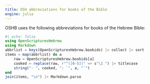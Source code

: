 ```yaml
---
title: OSH abbreviations for books of the Bible
engine: julia
---
```




OSHB uses the following abbreviations for books of the Hebrew Bible:

```julia
#| echo: false
using OpenScripturesHebrew
using Markdown
abbrlist = keys(OpenScripturesHebrew.bookids) |> collect |> sort
items = map(abbrlist) do a
    raw = OpenScripturesHebrew.bookids[a]
    cooked = replace(raw, r"^([0-5])" => s"\1 ") |> titlecase
    string("- ", cooked, ": `", a, "`")
end
join(items, "\n") |> Markdown.parse
```


